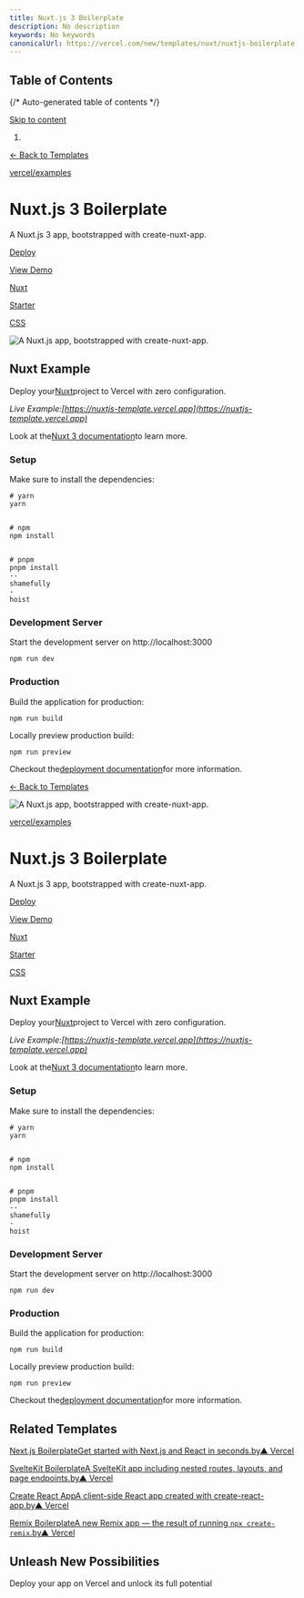 ```yaml
---
title: Nuxt.js 3 Boilerplate
description: No description
keywords: No keywords
canonicalUrl: https://vercel.com/new/templates/nuxt/nuxtjs-boilerplate
---
```


## Table of Contents

{/* Auto-generated table of contents */}

[Skip to content](#geist-skip-)

1. [](/home)

[← Back to Templates](/new/templates)

[vercel/examples](https://github.com/vercel/examples/tree/main/framework-boilerplates/nuxtjs)

# Nuxt.js 3 Boilerplate

A Nuxt.js 3 app, bootstrapped with create-nuxt-app.

[Deploy](/new/clone?demo-deion=A%20Nuxt.js%203%20app%2C%20bootstrapped%20with%20create-nuxt-app.&demo-image=%2F%2Fimages.ctfassets.net%2Fe5382hct74si%2FleiZ1j6r8MPRgnugYyWf3%2F01c94495dd082a948af73e871347c93e%2FCleanShot_2022-11-18_at_13.58.42_2x.png&demo-title=Nuxt.js%203%20Boilerplate&demo-url=https%3A%2F%2Fnuxtjs-template.vercel.app%2F&from=templates&project-name=Nuxt.js%203%20Boilerplate&repository-name=nuxtjs-boilerplate&repository-url=https%3A%2F%2Fgithub.com%2Fvercel%2Fexamples%2Ftree%2Fmain%2Fframework-boilerplates%2Fnuxtjs)

[View Demo](https://nuxtjs-template.vercel.app/)

[Nuxt](/templates/nuxt)

[Starter](/templates/starter)

[CSS](/templates/css)

![A Nuxt.js app, bootstrapped with create-nuxt-app.](/_next/image?url=https%3A%2F%2Fimages.ctfassets.net%2Fe5382hct74si%2FleiZ1j6r8MPRgnugYyWf3%2F01c94495dd082a948af73e871347c93e%2FCleanShot_2022-11-18_at_13.58.42_2x.png&w=3840&q=75)

## Nuxt Example

Deploy your[Nuxt](https://nuxt.com)project to Vercel with zero configuration.

[](https://vercel.com/new/clone?repository-url=https://github.com/vercel/examples/tree/main/framework-boilerplates/nuxtjs&template=nuxtjs)

*Live Example:[https://nuxtjs-template.vercel.app](https://nuxtjs-template.vercel.app)*

Look at the[Nuxt 3 documentation](https://v3.nuxtjs.org)to learn more.

### Setup

Make sure to install the dependencies:

```
# yarn
yarn


# npm
npm install


# pnpm
pnpm install
--
shamefully
-
hoist
```

### Development Server

Start the development server on http://localhost:3000

```
npm run dev
```

### Production

Build the application for production:

```
npm run build
```

Locally preview production build:

```
npm run preview
```

Checkout the[deployment documentation](https://nuxt.com/docs/getting-started/deployment#presets)for more information.

[← Back to Templates](/new/templates)

![A Nuxt.js app, bootstrapped with create-nuxt-app.](/_next/image?url=https%3A%2F%2Fimages.ctfassets.net%2Fe5382hct74si%2FleiZ1j6r8MPRgnugYyWf3%2F01c94495dd082a948af73e871347c93e%2FCleanShot_2022-11-18_at_13.58.42_2x.png&w=3840&q=75)

[vercel/examples](https://github.com/vercel/examples/tree/main/framework-boilerplates/nuxtjs)

# Nuxt.js 3 Boilerplate

A Nuxt.js 3 app, bootstrapped with create-nuxt-app.

[Deploy](/new/clone?demo-deion=A%20Nuxt.js%203%20app%2C%20bootstrapped%20with%20create-nuxt-app.&demo-image=%2F%2Fimages.ctfassets.net%2Fe5382hct74si%2FleiZ1j6r8MPRgnugYyWf3%2F01c94495dd082a948af73e871347c93e%2FCleanShot_2022-11-18_at_13.58.42_2x.png&demo-title=Nuxt.js%203%20Boilerplate&demo-url=https%3A%2F%2Fnuxtjs-template.vercel.app%2F&from=templates&project-name=Nuxt.js%203%20Boilerplate&repository-name=nuxtjs-boilerplate&repository-url=https%3A%2F%2Fgithub.com%2Fvercel%2Fexamples%2Ftree%2Fmain%2Fframework-boilerplates%2Fnuxtjs)

[View Demo](https://nuxtjs-template.vercel.app/)

[Nuxt](/templates/nuxt)

[Starter](/templates/starter)

[CSS](/templates/css)

## Nuxt Example

Deploy your[Nuxt](https://nuxt.com)project to Vercel with zero configuration.

[](https://vercel.com/new/clone?repository-url=https://github.com/vercel/examples/tree/main/framework-boilerplates/nuxtjs&template=nuxtjs)

*Live Example:[https://nuxtjs-template.vercel.app](https://nuxtjs-template.vercel.app)*

Look at the[Nuxt 3 documentation](https://v3.nuxtjs.org)to learn more.

### Setup

Make sure to install the dependencies:

```
# yarn
yarn


# npm
npm install


# pnpm
pnpm install
--
shamefully
-
hoist
```

### Development Server

Start the development server on http://localhost:3000

```
npm run dev
```

### Production

Build the application for production:

```
npm run build
```

Locally preview production build:

```
npm run preview
```

Checkout the[deployment documentation](https://nuxt.com/docs/getting-started/deployment#presets)for more information.

## Related Templates

[Next.js BoilerplateGet started with Next.js and React in seconds.by▲ Vercel](/new/templates/next.js/nextjs-boilerplate)

[SvelteKit BoilerplateA SvelteKit app including nested routes, layouts, and page endpoints.by▲ Vercel](/new/templates/svelte/sveltekit-boilerplate)

[Create React AppA client-side React app created with create-react-app.by▲ Vercel](/new/templates/react/create-react-app)

[Remix BoilerplateA new Remix app — the result of running `npx create-remix`.by▲ Vercel](/new/templates/remix/remix-boilerplate)

## Unleash New Possibilities

Deploy your app on Vercel and unlock its full potential